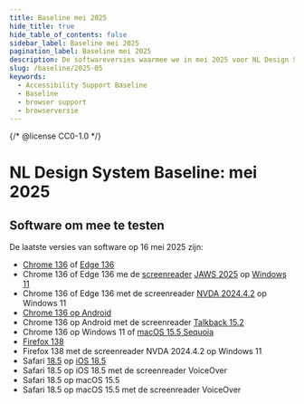 ```yaml
---
title: Baseline mei 2025
hide_title: true
hide_table_of_contents: false
sidebar_label: Baseline mei 2025
pagination_label: Baseline mei 2025
description: De softwareversies waarmee we in mei 2025 voor NL Design System testen voor Baseline support.
slug: /baseline/2025-05
keywords:
  - Accessibility Support Baseline
  - Baseline
  - browser support
  - browserversie
---
```


{/* @license CC0-1.0 */}

# NL Design System Baseline: mei 2025

## Software om mee te testen

De laatste versies van software op 16 mei 2025 zijn:

- [Chrome 136](https://chromereleases.googleblog.com/2025/05/stable-channel-update-for-desktop_14.html) of [Edge 136](https://learn.microsoft.com/en-us/deployedge/microsoft-edge-relnote-stable-channel#version-1360324076-may-15-2025)
- Chrome 136 of Edge 136 me de [screenreader](/woordenlijst/#screenreader) [JAWS 2025](https://support.freedomscientific.com/Downloads/JAWS/JAWSWhatsNew?version=2025) op [Windows 11](https://www.microsoft.com/en-us/software-download/windows11)
- Chrome 136 of Edge 136 met de screenreader [NVDA 2024.4.2](https://www.nvaccess.org/post/nvda-2024-4-2/) op Windows 11
- [Chrome 136 op Android](https://chromereleases.googleblog.com/2025/05/chrome-for-android-update_14.html)
- Chrome 136 op Android met de screenreader [Talkback 15.2](https://play.google.com/store/apps/details?id=com.google.android.marvin.talkback&hl=en)
- Chrome 136 op Windows 11 of [macOS 15.5 Sequoia](https://developer.apple.com/documentation/macos-release-notes/macos-15_5-release-notes)
- [Firefox 138](https://www.mozilla.org/en-US/firefox/138.0.3/releasenotes/)
- Firefox 138 met de screenreader NVDA 2024.4.2 op Windows 11
- Safari [18.5](https://developer.apple.com/documentation/safari-release-notes/safari-18_5-release-notes) op [iOS 18.5](https://developer.apple.com/documentation/ios-ipados-release-notes/ios-ipados-18_5-release-notes)
- Safari 18.5 op iOS 18.5 met de screenreader VoiceOver
- Safari 18.5 op macOS 15.5
- Safari 18.5 op macOS 15.5 met de screenreader VoiceOver
